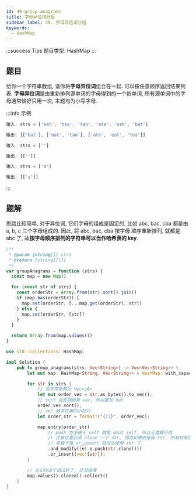 ```yaml
---
id: 49-group-anagrams
title: 字母异位词分组
sidebar_label: 49. 字母异位词分组
keywords:
  - HashMap
---
```


:::success Tips
题目类型: HashMap
:::

## 题目

给你一个字符串数组, 请你将**字母异位词**组合在一起. 可以按任意顺序返回结果列表. **字母异位词**是由重新排列源单词的字母得到的一个新单词, 所有源单词中的字母通常恰好只用一次, 本题均为小写字母.

:::info 示例

```ts
输入: strs = ['eat', 'tea', 'tan', 'ate', 'nat', 'bat']

输出: [['bat'], ['nat', 'tan'], ['ate', 'eat', 'tea']]
```

```ts
输入: strs = ['']

输出: [['']]
```

```ts
输入: strs = ['a']

输出: [['a']]
```

:::

## 题解

思路比较简单, 对于异位词, 它们字母的组成是固定的, 比如 abc, bac, cba 都是由 a, b, c 三个字母组成的. 因此, 将 abc, bac, cba 按字母
顺序重新排列, 就都是 abc 了, 故**按字母顺序排列的字符串可以当作哈希表的 key**.


<Tabs>
  <TabItem value="JavaScript" label="JavaScript" default>

```ts
/**
 * @param {string[]} strs
 * @return {string[][]}
 */
var groupAnagrams = function (strs) {
  const map = new Map()

  for (const str of strs) {
    const orderStr = Array.from(str).sort().join()
    if (map.has(orderStr)) {
      map.set(orderStr, [...map.get(orderStr), str])
    } else {
      map.set(orderStr, [str])
    }
  }

  return Array.from(map.values())
}
```

</TabItem>
<TabItem value="Rust" label="Rust">

```rust
use std::collections::HashMap;

impl Solution {
    pub fn group_anagrams(strs: Vec<String>) -> Vec<Vec<String>> {
        let mut map: HashMap<String, Vec<String>> = HashMap::with_capacity(strs.len());

        for str in strs {
            // 将字符串转为 Vec<u8>
            let mut order_vec = str.as_bytes().to_vec();
            // sort 会影响到原 vec, 所以要加 mut
            order_vec.sort();
            // vec 转字符串的小技巧
            let order_str = format!("{:?}", order_vec);

            map.entry(order_str)
                // push 方法由于 self 就是 &mut self, 所以无需解引用
                // 注意这里必须 clone 一下 str, 因为如果直接用 str, 所有权就被 and_modify 的闭包 move 走了,
                // 导致下面 or_insert 就没法使用 str 了
                .and_modify(|e| e.push(str.clone()))
                .or_insert(vec![str]);
        }

        // 先记住这个语法好了, 还没搞懂
        map.values().cloned().collect()
    }
}

```

</TabItem>
</Tabs>
